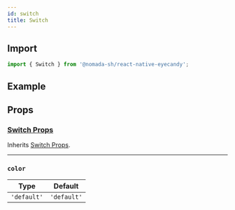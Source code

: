 ```yaml
---
id: switch
title: Switch
---
```


## Import

```jsx
import { Switch } from '@nomada-sh/react-native-eyecandy';
```

## Example

## Props

### [Switch Props](https://reactnative.dev/docs/switch#props)

Inherits [Switch Props](https://reactnative.dev/docs/switch#props).

---

### `color`

| Type        | Default     |
| ----------- | ----------- |
| `'default'` | `'default'` |
